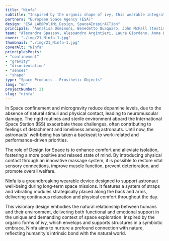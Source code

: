 ```yaml
---
title: "Ninfa"
subtitle: "Inspired by the organic shape of ivy, this wearable integrates strings and vibrating devices to detect and relieve muscle tension."
partners: "European Space Agency (ESA)"
design: "ESA_LAB@PoliMi_Design, Space4InspirACTion"
principals: "Annalisa Dominoni, Benedetto Quaquaro, John McFall (testimonial)"
team: "Alexandra Spassov, Alessandro Argintieri, Laura Giordano, Anna Lia Rafele"
cover: "./img/21_Ninfa-1.jpg"
thumbnail: "./img/21_Ninfa-1.jpg"
coverAlt: "Ninfa"
principlesPosts:
- "confinement"
- "gravity"
- "disorientation"
- "senses"
- "shape"
type: "Space Products — Prosthetic Objects"
lang: "en"
projectNumber: 21
slug: "ninfa"
---
```


In Space confinement and microgravity reduce dopamine levels, due to the absence of natural stimuli and physical contact, leading to neuromuscular damage.
The rigid routines and sterile environment aboard the International Space Station (ISS) exacerbate these challenges, often contributing to feelings of detachment and loneliness among astronauts. Until now, the astronauts' well-being has taken a backseat to work-related and performance-driven priorities.

The role of Design for Space is to enhance comfort and alleviate isolation, fostering a more positive and relaxed state of mind. By introducing physical contact through an innovative massage system, it is possible to restore vital sensory connections, improve muscle function, prevent deterioration, and promote overall welfare.

Ninfa is a groundbreaking wearable device designed to support astronaut well-being during long-term space missions. It features a system of straps and vibrating modules strategically placed along the back and arms, delivering continuous relaxation and physical comfort throughout the day.

This visionary design embodies the natural relationship between humans and their environment, delivering both functional and emotional support in the unique and demanding context of space exploration. Inspired by the organic forms of ivy, which envelops and supports structures in a symbiotic embrace, Ninfa aims to nurture a profound connection with nature, reflecting humanity's intrinsic bond with the natural world.
